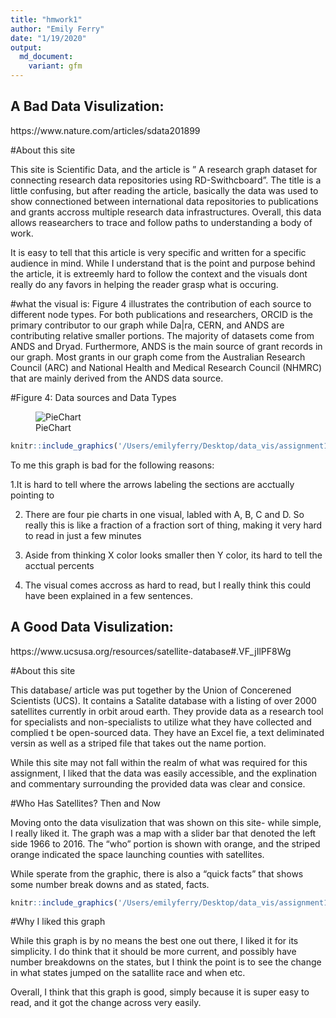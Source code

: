 ```yaml
---
title: "hmwork1"
author: "Emily Ferry"
date: "1/19/2020"
output: 
  md_document:
    variant: gfm
---
```


## A Bad Data Visulization: 
https://www.nature.com/articles/sdata201899

#About this site 

This site is Scientific Data, and the article is " A research graph dataset for connecting research data repositories using RD-Swithcboard". The title is a little confusing, but after reading the article, basically the data was used to show connectioned between international data repositories to publications and grants accross multiple research data infrastructures. Overall, this data allows reasearchers to trace and follow paths to understanding a body of work. 

It is easy to tell that this article is very specific and written for a specific audience in mind. While I understand that is the point and purpose behind the article, it is extreemly hard to follow the context and the visuals dont really do any favors in helping the reader grasp what is occuring. 

#what the visual is: 
Figure 4 illustrates the contribution of each source to different node types. For both publications and researchers, ORCID is the primary contributor to our graph while Da|ra, CERN, and ANDS are contributing relative smaller portions. The majority of datasets come from ANDS and Dryad. Furthermore, ANDS is the main source of grant records in our graph. Most grants in our graph come from the Australian Research Council (ARC) and National Health and Medical Research Council (NHMRC) that are mainly derived from the ANDS data source.

#Figure 4: Data sources and Data Types 

![PieChart](/Users/emilyferry/Desktop/data_vis/assignment1/assignement1/bad.jpg⁩)
```r
knitr::include_graphics('/Users/emilyferry/Desktop/data_vis/assignment1/assignement1/bad.jpg')
```


To me this graph is bad for the following reasons: 

1.It is hard to tell where the arrows labeling the sections are acctually pointing to

2. There are four pie charts in one visual, labled with A, B, C and D. So really this is like a fraction of a fraction sort of thing, making it very hard to read in just a few minutes

3. Aside from thinking X color looks smaller then Y color, its hard to tell the acctual percents 

4. The visual comes accross as hard to read, but I really think this could have been explained in a few sentences. 

## A Good Data Visulization: 
https://www.ucsusa.org/resources/satellite-database#.VF_jIlPF8Wg

#About this site

This database/ article was put together by the Union of Concerened Scientists (UCS). It contains a Satalite database with a listing of over 2000 satellites currently in orbit aroud earth. They provide data as a research tool for specialists and non-specialists to utilize what they have collected and complied t be open-sourced data. They have an Excel fie, a text deliminated versin as well as a striped file that takes out the name portion. 

While this site may not fall within the realm of what was required for this assignment, I liked that the data was easily accessible, and the explination and commentary surrounding the provided data was clear and consice. 

#Who Has Satellites? Then and Now

Moving onto the data visulization that was shown on this site- while simple, I really liked it. The graph was a map with a slider bar that denoted the left side 1966 to 2016. The "who" portion is shown with orange, and the striped orange indicated the space launching counties with satellites.

While sperate from the graphic, there is also a "quick facts" that shows some number break downs and as stated, facts.

```r
knitr::include_graphics('/Users/emilyferry/Desktop/data_vis/assignment1/assignement1/good.png')
```



#Why I liked this graph

While this graph is by no means the best one out there, I liked it for its simplicity. I do think that it should be more current, and possibly have number breakdowns on the states, but I think the point is to see the change in what states jumped on the satallite race and when etc.

Overall, I think that this graph is good, simply because it is super easy to read, and it got the change across very easily. 


